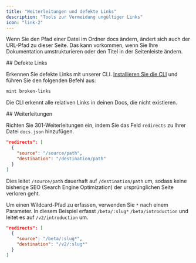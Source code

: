 ```yaml
---
title: "Weiterleitungen und defekte Links"
description: "Tools zur Vermeidung ungültiger Links"
icon: "link-2"
---
```


Wenn Sie den Pfad einer Datei im Ordner docs ändern, ändert sich auch der URL-Pfad zu dieser Seite. Das kann vorkommen, wenn Sie Ihre Dokumentation umstrukturieren oder den Titel in der Seitenleiste ändern.

<div id="broken-links">
  ## Defekte Links
</div>

Erkennen Sie defekte Links mit unserer CLI. [Installieren Sie die CLI](/de/installation) und führen Sie den folgenden Befehl aus:

```bash
mint broken-links
```

Die CLI erkennt alle relativen Links in deinen Docs, die nicht existieren.

<div id="redirects">
  ## Weiterleitungen
</div>

Richten Sie 301-Weiterleitungen ein, indem Sie das Feld `redirects` zu Ihrer Datei `docs.json` hinzufügen.

```json
"redirects": [
  {
    "source": "/source/path",
    "destination": "/destination/path"
  }
]
```

Dies leitet `/source/path` dauerhaft auf `/destination/path` um, sodass keine bisherige SEO (Search Engine Optimization) der ursprünglichen Seite verloren geht.

Um einen Wildcard-Pfad zu erfassen, verwenden Sie `*` nach einem Parameter. In diesem Beispiel erfasst `/beta/:slug*` `/beta/introduction` und leitet es auf `/v2/introduction` um.

```json
"redirects": [
  {
    "source": "/beta/:slug*",
    "destination": "/v2/:slug*"
  }
]
```

